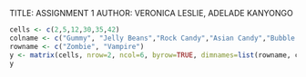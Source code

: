 TITLE: ASSIGNMENT 1
AUTHOR: VERONICA LESLIE, ADELADE KANYONGO


```{r}
cells <- c(2,5,12,30,35,42)
colname <- c("Gummy", "Jelly Beans","Rock Candy","Asian Candy","Bubble Gum","Candy Bars")
rowname <- c("Zombie", "Vampire")
y <- matrix(cells, nrow=2, ncol=6, byrow=TRUE, dimnames=list(rowname, colname))
y
```